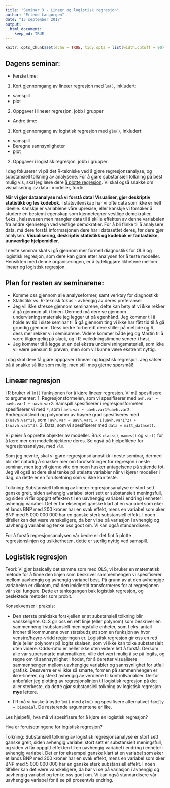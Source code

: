 ```yaml
---
title: "Seminar 3 - Lineær og logistisk regresjon"
author: "Erlend Langørgen"
date: "13 september 2017"
output:
  html_document:
    keep_md: TRUE
---
```


```r
knitr::opts_chunk$set(echo = TRUE, tidy.opts = list(width.cutoff = 90), tidy = TRUE)
```

## Dagens seminar:
* Første time:
 1) Kort gjennomgang av lineær regresjon med `lm()`, inkludert:
  + samspill
  + plot
 2) Oppgaver i lineær regresjon, jobb i grupper
* Andre time:
 1) Kort gjennomgang av logistisk regresjon med `glm()`, inkludert:
  + samspill
  + Beregne sannsynligheter
  + plot
 2) Oppgaver i logistisk regresjon, jobb i grupper

I dag fokuserer vi på det R-tekniske ved å gjøre regresjonsanalyse, og substansiell tolkning av analysene. For å gjøre substansiell tolkning på best mulig vis, skal jeg lære dere [å plotte regresjon](https://github.com/martigso/stv4020aR/blob/master/Gruppe%201/docs/Regresjonsplot.md). Vi skal også snakke om visualisering av data i modeller, fordi: 

**Når vi gjør dataanalyse må vi forstå data! Visualiser, gjør deskriptiv statistikk og les kodebok**. I statsvitenskap har vi ofte data som ikke er helt ideelle. Kanskje er variablene våre upresise, eller kanskje vi forsøker å studere en bestemt egenskap som kjennetegner vestlige demokratier, f.eks., helsevesen men mangler data til å skille effekten av denne variabelen fra andre kjennetegn ved vestlige demokratier. For å bli flinke til å analysere data, må dere forstå informasjonen dere har i datasettet deres, før dere gjør analysen. **Visualisering, deskriptiv statistikk og kodebok er fantastiske, uunværlige hjelpemidler**. 

I neste seminar skal vi gå gjennom mer formell diagnostikk for OLS og logistisk regresjon, som dere kan gjøre etter analysen for å teste modeller. Hensikten med denne organiseringen, er å tydeliggjøre likhetene mellom lineær og logistisk regresjon.



## Plan for resten av seminarene:
* Komme oss gjennom alle analyseformer, samt verktøy for diagnostikk
* Statistikk vs. R-teknisk fokus - avhengig av deres preferanser 
* Jeg vil ikke stresse gjennom seminarene, dette kan bety at vi ikke rekker å gå gjennom alt i timen. Dermed må dere se gjennom undervisningsmateriale jeg legger ut på egenhånd. Jeg kommer til å holde av tid i siste seminar til å gå gjennom ting vi ikke har fått tid til å gå grundig gjennom. Dess bedre forberedt dere stiller på metode og R, dess mer rekker vi i seminarene. Videre kommer både jeg og Martin til å være tilgjengelig på slack, og i R-veiledningstimene senere i høst.
* Jeg kommer til å legge ut en del ekstra undervisningsmateriell, som ikke vil være pensum til prøven, men som vil kunne være ekstremt nyttig.

I dag skal dere få gjøre oppgaver i lineær og logistisk regresjon.
Jeg satser på å snakke så lite som mulig, men still meg gjerne spørsmål!


## Lineær regresjon
I R bruker vi `lm()` funksjonen for å kjøre lineær regresjon. Vi må spesifisere to argumenter: 
1. Regresjonsformelen, som vi spesifiserer med `avh.var ~ uavh.var1 + uavh.var2`. Samspill spesifiserer i regresjonsformelen spesifiserer vi med `*`, som i `avh.var ~ uavh.var1*uavh.var2`. Andregradsledd og polynomer av høyere grad spesifiseres med `I(uavh.var^2)`, som i `avh.var ~ uavh.var1 + I(uavh.var1^2) + I(uavh.var1^3)`.
2. Data, som vi spesifiserer med `data = mitt_datasett`.

Vi pleier å opprette objekter av modeller. Bruk `class()`, `names()` og `str()` for å lære mer om modellobjektene deres. Se også på hjelpefilene for regresjonsanalyse, med `?lm`.

Som jeg nevnte, skal vi gjøre regresjonsdianostikk i neste seminar, dermed blir det naturlig å snakker mer om forutsetninger for regresjon i neste seminar, men jeg vil gjerne vite om noen husker antagelsene på stående fot. Jeg vil også at dere skal tenke på utelatte variabler når vi kjører modeller i dag, da dette er en forutsetning som vi ikke kan teste.


Tolkning:
Substansiell tolkning av lineær regresjonsanalyse er stort sett ganske greit, siden avhengig variabel stort sett er substansielt meningsfull, og siden vi får oppgitt effekten til en uavhengig variabel i endring i enheter i avhengig variabel. Det er for eksempel ganske klart at en variabel som øker et lands BNP med 200 kroner har en svak effekt, mens en variabel som øker BNP med 5 000 000 000 har en ganske sterk substansiell effekt. I noen tilfeller kan det være vanskeligere, da bør vi se på variasjon i avhengig og uavhengig variabel og tenke oss godt om. Vi kan også standardisere.

For å forstå regresjonsanalysen vår bedre er det fint å plotte regresjonslinjen og usikkerheten, dette er særlig nyttig ved samspill.

## Logistisk regresjon

Teori: Vi gjør basically det samme som med OLS, vi bruker en matematisk metode for å finne den linjen som beskriver sammenhengen vi spesifiserer mellom uavhengig og avhengig variabel best. På grunn av at den avhengige variabelen er dikotom, må den imidlertid transformeres for at regresjonen vår skal fungere. Dette er tankegangen bak logistisk regresjon, og beslektede metoder som probit.

Konsekvenser i praksis:

* Den største praktiske forskjellen er at substansiell tolkning blir vanskeligere. OLS gir oss en rett linje (eller polynom) som beskriver en sammenheng i substansielt meningsfulle enheter, som f.eks. antall kroner til kommunene over statsbudsjett som en funksjon av hvor venstre/høyre-vridd regjeringen er. Logistisk regresjon gir oss en rett linje (eller polynom) på logits skalaen, som vi ikke kan tolke substansielt uten videre. Odds-ratio er heller ikke uten videre lett å forstå. Dersom alle var supersmarte matematikere, ville det vært mulig å se på logits, og regne om til sannsynlighet i hodet, for å deretter visualisere sammenhengen mellom uavhengige variabler og sannsynlighet for utfall grafisk. Dessverre er vi ikke så smarte, formen på sammenhengen er ikke-lineær, og sterkt avhengig av verdiene til kontrollvariabler. Derfor anbefaler jeg plotting av regresjonslinjen til logistisk regresjon på det aller sterkeste, da dette gjør substansiell tolkning av logistisk regresjon **mye** lettere. 

* I R må vi huske å bytte `lm()` med `glm()` og spesifisere alternativet `family = binomial`. De resterende argumentene er like.

Les hjelpefil, hva må vi spesifisere for å kjøre en logistisk regresjon?

Hva er forutsetningene for logistisk regresjon?

Tolkning:
Substansiell tolkning av logistisk regresjonsanalyse er stort sett ganske greit, siden avhengig variabel stort sett er substansielt meningsfull, og siden vi får oppgitt effekten til en uavhengig variabel i endring i enheter i avhengig variabel. Det er for eksempel ganske klart at en variabel som øker et lands BNP med 200 kroner har en svak effekt, mens en variabel som øker BNP med 5 000 000 000 har en ganske sterk substansiell effekt. I noen tilfeller kan det være vanskeligere, da bør vi se på variasjon i avhengig og uavhengig variabel og tenke oss godt om. Vi kan også standardisere vår uavhengige variabel for å se på prosentvis endring.




